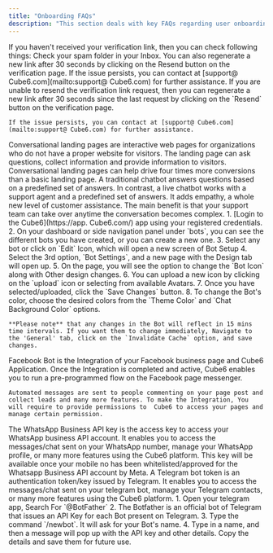 ```yaml
---
title: "Onboarding FAQs"
description: "This section deals with key FAQs regarding user onboarding to the  Cube6"
---
```


<AccordionGroup>
  <Accordion title="I haven't recieved my verification link">
    If you haven't received your verification link, then you can check following things:   Check your spam folder in your Inbox.  You can also regenerate a new link after 30 seconds by clicking on the Resend button on the verification page.   If the issue persists, you can contact at [support@ Cube6.com](mailto:support@ Cube6.com) for further assistance.
  </Accordion>
  <Accordion title="I'm unable to send my verification link">
    If you are unable to resend the verification link request, then you can regenerate a new link after 30 seconds since the last request by clicking on the `Resend` button on the verification page.

    If the issue persists, you can contact at [support@ Cube6.com](mailto:support@ Cube6.com) for further assistance.
  </Accordion>
  <Accordion title="What are conversational landing pages">
    Conversational landing pages are interactive web pages for organizations who do not have a proper website for visitors. The landing page can ask questions, collect information and provide information to visitors. Conversational landing pages can help drive four times more conversions than a basic landing page.
  </Accordion>
  <Accordion title="What is a live chatbot or live chat widget">
    A traditional chatbot answers questions based on a predefined set of answers. In contrast, a live chatbot works with a support agent and a predefined set of answers. It adds empathy, a whole new level of customer assistance. The main benefit is that your support team can take over anytime the conversation becomes complex.
  </Accordion>
  <Accordion title="How to upload a custom chatbot icon and color">
    1. [Login to the  Cube6](https://app. Cube6.com/) app using your registered credentials.
    2. On your dashboard or side navigation panel under `bots`, you can see the different bots you have created, or you can create a new one.
    3. Select any bot or click on `Edit` Icon, which will open a new screen of Bot Setup
    4. Select the 3rd option, `Bot Settings`, and a new page with the Design tab will open up.
    5. On the page, you will see the option to change the `Bot Icon` along with Other design changes.
    6. You can upload a new icon by clicking on the `upload` icon or selecting from available Avatars.
    7. Once you have selected/uploaded, click the `Save Changes` button.
    8. To change the Bot's color, choose the desired colors from the `Theme Color` and `Chat Background Color` options.

    **Please note** that any changes in the Bot will reflect in 15 mins time intervals. If you want them to change immediately, Navigate to the 'General' tab, click on the `Invalidate Cache` option, and save changes.
  </Accordion>
  <Accordion title="What is a facebook bot, and how does it help">
    Facebook Bot is the Integration of your Facebook business page and  Cube6 Application. Once the Integration is completed and active,  Cube6 enables you to run a pre-programmed flow on the Facebook page messenger.

    Automated messages are sent to people commenting on your page post and collect leads and many more features. To make the Integration, You will require to provide permissions to  Cube6 to access your pages and manage certain permission.
  </Accordion>
  <Accordion title="How to get the whatsapp business API key">
    The WhatsApp Business API key is the access key to access your WhatsApp business API account. It enables you to access the messages/chat sent on your WhatsApp number, manage your WhatsApp profile, or many more features using the  Cube6 platform. This key will be available once your mobile no has been whitelisted/approved for the Whatsapp Business API account by Meta.
  </Accordion>
  <Accordion title="What is telegram bot token">
    A Telegram bot token is an authentication token/key issued by Telegram. It enables you to access the messages/chat sent on your telegram bot, manage your Telegram contacts, or many more features using the  Cube6 platform.
  </Accordion>
  <Accordion title="How to create a new bot token">
    1. Open your telegram app, Search For `@BotFather`
    2. The Botfather is an official bot of Telegram that issues an API Key for each Bot present on Telegram.
    3. Type the command `/newbot`. It will ask for your Bot's name.
    4. Type in a name, and then a message will pop up with the API key and other details. Copy the details and save them for future use.
  </Accordion>
</AccordionGroup>